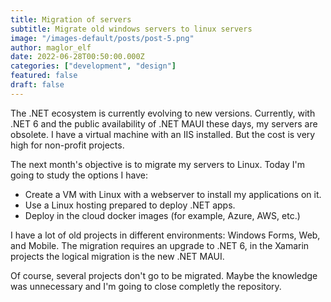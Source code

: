 ```yaml
---
title: Migration of servers
subtitle: Migrate old windows servers to linux servers
image: "/images-default/posts/post-5.png"
author: maglor_elf
date: 2022-06-28T00:50:00.000Z
categories: ["development", "design"]
featured: false
draft: false
---
```

The .NET ecosystem is currently evolving to new versions. Currently, with .NET 6 and the public availability of .NET MAUI these days, my servers are obsolete. I have a virtual machine with an IIS installed. But the cost is very high for non-profit projects. 

The next month's objective is to migrate my servers to Linux. Today I'm going to study the options I have:

* Create a VM with Linux with a webserver to install my applications on it.
* Use a Linux hosting prepared to deploy .NET apps.
* Deploy in the cloud docker images (for example, Azure, AWS, etc.)

I have a lot of old projects in different environments: Windows Forms, Web, and Mobile. The migration requires an upgrade to .NET 6, in the Xamarin projects the logical migration is the new .NET MAUI.

Of course, several projects don't go to be migrated. Maybe the knowledge was unnecessary and I'm going to close completly the repository.
